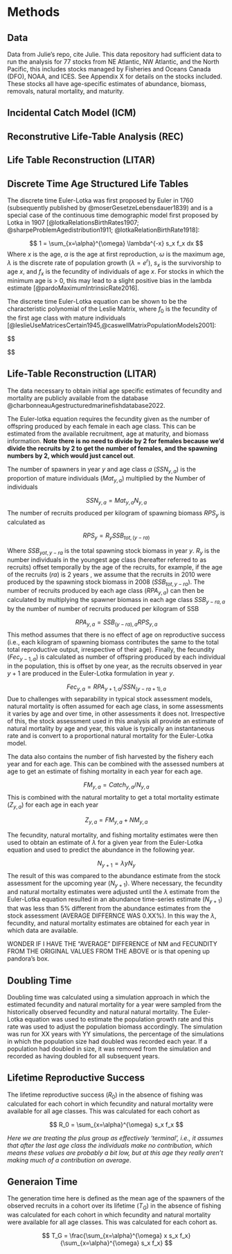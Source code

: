 # Methods {#meth}

## Data

Data from Julie's repo, cite Julie. This data repository had sufficient data to run the analysis for 77 stocks from NE Atlantic, NW Atlantic, and the North Pacific, this includes stocks managed by Fisheries and Oceans Canada (DFO), NOAA, and ICES. See Appendix X for details on the stocks included. These stocks all have age-specific estimates of abundance, biomass, removals, natural mortality, and maturity.

## Incidental Catch Model (ICM)
## Reconstrutive Life-Table Analysis (REC)
## Life Table Reconstruction (LITAR)


## Discrete Time Age Structured Life Tables

The discrete time Euler-Lotka was first proposed by Euler in 1760 (subsequently published by @moserGesetzeLebensdauer1839) and is a special case of the continuous time demographic model first proposed by Lotka in 1907 [@lotkaRelationsBirthRates1907; @sharpeProblemAgedistribution1911; @lotkaRelationBirthRate1918]:

$$
1 = \sum_{x=\alpha}^{\omega} \lambda^{-x} s_x f_x dx
$$
Where $x$ is the age, $\alpha$ is the age at first reproduction, $\omega$ is the maximum age, $\lambda$ is the discrete rate of population growth ($\lambda = e^r$), $s_x$ is the survivorship to age $x$, and $f_x$ is the fecundity of individuals of age $x$. For stocks in which the minimum age is > 0, this may lead to a slight positive bias in the lambda estimate [@pardoMaximumIntrinsicRate2016].

The discrete time Euler-Lotka equation can be shown to be the characteristic polynomial of the Leslie Matrix, where $f_0$ is the fecundity of the first age class with mature individuals [@leslieUseMatricesCertain1945,@caswellMatrixPopulationModels2001]:

$$

  \begin{bmatrix}
    f_0  & f_1 & f_2  & f_3    & ...          & f_{\omega-1} \\
    s_0  & 0   & 0    & 0      & ...          & 0 \\
    0    & s_1 & 0    & 0      & ...          & 0 \\
    0    & 0   & s_2  & 0      & ...          & 0 \\
    0    & 0   & 0    & \ddots & ...          & 0 \\
    0    & 0   & 0    & ...    & s_{\omega-2} & 0 \\
  \end{bmatrix}
$$

## Life-Table Reconstruction (LITAR)
 
The data necessary to obtain initial age specific estimates of fecundity and mortality are publicly available from the database  @charbonneauAgestructuredmarinefishdatabase2022.

The Euler-lotka equation requires the fecundity given as the number of offspring produced by each female in each age class. This can be estimated from the available recruitment, age at maturity, and biomass information. **Note there is no need to divide by 2 for females because we'd divide the recruits by 2 to get the number of females, and the spawning numbers by 2, which would just cancel out**.

The number of spawners in year $y$ and age class $a$ ($SSN_{y,a}$) is the proportion of mature individuals ($Mat_{y,a}$) multiplied by the Number of individuals 

$$
SSN_{y,a} = Mat_{y,a} N_{y,a}
$$
The number of recruits produced per kilogram of spawning biomass $RPS_{y}$ is calculated as

$$
RPS_{y} = R_{y} SSB_{tot,(y-ra)} 
$$

Where $SSB_{yot,y-ra}$ is the total spawning stock biomass in year $y$. $R_{y}$ is the number individuals in the youngest age class (hereafter referred to as recruits) offset temporally by the age of the recruits, for example, if the age of the recruits ($ra$) is 2 years , we assume that the recruits in 2010 were produced by the spawning stock biomass in 2008 ($SSB_{tot,y-ra}$).  The number of recruits produced by each age class ($RPA_{y,a}$) can then be calculated by multiplying the spawner biomass in each age class $SSB_{y-ra,a}$ by the number of number of recruits produced per kilogram of SSB

$$
RPA_{y,a} =  SSB_{(y-ra),a} RPS_{y,a}
$$
This method assumes that there is no effect of age on reproductive success (i.e., each kilogram of spawning biomass contributes the same to the total total reproductive output, irrespective of their age). Finally, the fecundity ($Fec_{y-1,a}$) is calculated as number of offspring produced by each individual in the population, this is offset by one year, as the recruits observed in year $y+1$ are produced in the Euler-Lotka formulation in year $y$.

$$
Fec_{y,a} =  RPA_{y+1,a} / SSN_{(y-ra+1),a}
$$
Due to challenges with separability in typical stock assessment models, natural mortality is often assumed for each age class, in some assessments it varies by age and over time, in other assessments it does not.  Irrespective of this, the stock assessment used in this analysis all provide an estimate of natural mortality by age and year, this value is typically an instantaneous rate and is convert to a proportional natural mortality for the Euler-Lotka model.  

The data also contains the number of fish harvested by the fishery each year and for each age. This can be combined with the assessed numbers at age to get an estimate of fishing mortality in each year for each age.

$$
FM_{y,a} =  Catch_{y,a} / N_{y,a}
$$
This is combined with the natural mortality to get a total mortality estimate ($Z_{y,a}$) for each age in each year 

$$
Z_{y,a} =  FM_{y,a} + NM_{y,a}
$$

The fecundity, natural mortality, and fishing mortality estimates were then used to obtain an estimate of $\lambda$ for a given year from the Euler-Lotka equation and used to predict the abundance in the following year.

$$
N_{y+1} = \lambda{y} N_{y}
$$
The result of this was compared to the abundance estimate from the stock assessment for the upcoming year ($N_{y+1}$). Where necessary, the fecundity and natural mortality estimates were adjusted until the $\lambda$ estimate from the Euler-Lotka equation resulted in an abundance time-series estimate ($N_{y+1}$) that was less than 5% different from the abundance estimates from the stock assessment (AVERAGE DIFFERNCE WAS 0.XX%). In this way the $\lambda$, fecundity, and natural mortality estimates are obtained for each year in which data are available.

WONDER IF I HAVE THE "AVERAGE" DIFFERENCE of NM and FECUNDITY FROM THE ORIGINAL VALUES FROM THE ABOVE or is that opening up pandora's box.

<!-- For consistency in the Euler-lotka estimates across all the stocks, the first age used in the analysis was 'age 0' (which is simply an estimate of abundance of fish in the year they were born). For some stocks this information is not available (see Table X, **possibly in an Appendix where we have meta-data**). For the stocks in which age 0 information is unavailable, an estimate of the abundance of the younger age classes were back calculated using average natural mortality provided for the youngest age class available. -->

## Doubling Time

Doubling time was calculated using a simulation approach in which the estimated fecundity and natural mortality for a year were sampled from the historically observed fecundity and natural natural mortality. The Euler-Lotka equation was used to estimate the population growth rate and this rate was used to adjust the population biomass accordingly.  The simulation was run for XX years with YY simulations, the percentage of the simulations in which the population size had doubled was recorded each year. If a population had doubled in size, it was removed from the simulation and recorded as having doubled for all subsequent years.

## Lifetime Reproductive Success 

The lifetime reproductive success ($R_0$) in the absence of fishing was calculated for each cohort in which fecundity and natural mortality were available for all age classes. This was calculated for each cohort as

$$
R_0 = \sum_{x=\alpha}^{\omega} s_x f_x
$$

*Here we are treating the plus group as effectively 'terminal', i.e., it assumes that after the last age class the individuals make no contribution, which means these values are probably a bit low, but at this age they really aren't making much of a contribution on average*. 

## Generaion Time

The generation time here is defined as the mean age of the spawners of the observed recruits in a cohort over its lifetime ($T_G$) in the absence of fishing was calculated for each cohort in which fecundity and natural mortality were available for all age classes. This was calculated for each cohort as.


$$
T_G = \frac{\sum_{x=\alpha}^{\omega} x s_x f_x}{\sum_{x=\alpha}^{\omega}  s_x f_x}
$$
